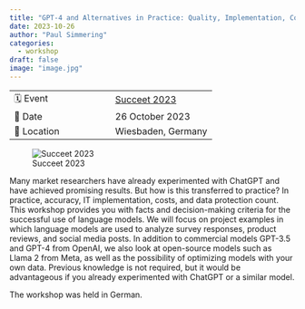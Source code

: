 ```yaml
---
title: "GPT-4 and Alternatives in Practice: Quality, Implementation, Cost and Data Privacy"
date: 2023-10-26
author: "Paul Simmering"
categories:
  - workshop
draft: false
image: "image.jpg"
---
```


| | |
| --- | --- |
| 🗓️ Event | [Succeet 2023](https://www.succeet.de/aussteller/succeet23/)|
| 📅 Date | 26 October 2023 |
| 📍 Location | Wiesbaden, Germany |

![Succeet 2023](image.jpg)

Many market researchers have already experimented with ChatGPT and have achieved promising results. But how is this transferred to practice? In practice, accuracy, IT implementation, costs, and data protection count. This workshop provides you with facts and decision-making criteria for the successful use of language models. We will focus on project examples in which language models are used to analyze survey responses, product reviews, and social media posts. In addition to commercial models GPT-3.5 and GPT-4 from OpenAI, we also look at open-source models such as Llama 2 from Meta, as well as the possibility of optimizing models with your own data. Previous knowledge is not required, but it would be advantageous if you already experimented with ChatGPT or a similar model.

The workshop was held in German.
